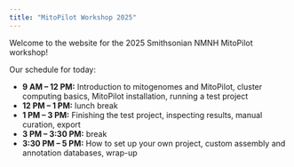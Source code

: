 ```yaml
---
title: "MitoPilot Workshop 2025"
---
```


Welcome to the website for the 2025 Smithsonian NMNH MitoPilot workshop!

Our schedule for today:

- **9 AM – 12 PM:** Introduction to mitogenomes and MitoPilot, cluster computing basics, MitoPilot installation, running a test project
- **12 PM – 1 PM:** lunch break
- **1 PM – 3 PM:** Finishing the test project, inspecting results, manual curation, export
- **3 PM – 3:30 PM:** break
- **3:30 PM – 5 PM:** How to set up your own project, custom assembly and annotation databases, wrap-up